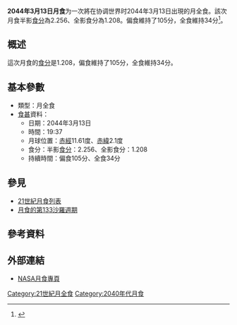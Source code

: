 {{future}}
{{Infobox lunar eclipse
| date        = 2044年3月13日
| time        = 19:37
| nature     = 月全食
| saros       = 133
| gamma           = -0.350
| magnitude      = 半影食分：2.256<br/>全影食分：1.208
| par_duration   = 105分
| tot_duration    = 34分
| chart               = Lunar eclipse chart close-2044Mar13.png
}}
'''2044年3月13日月食'''为一次將在协调世界时2044年3月13日出現的月全食。該次月食半影[[食分|食分]]為2.256、全影食分為1.208。偏食維持了105分，全食維持34分<ref name="nasa_catalog_list">{{cite web|url=http://sunearth.gsfc.nasa.gov/eclipse/LEcat/LE2001-2100.html|title=Lunar Eclipses: 2001 to 2100|language=en|publisher=[[NASA|NASA]]|archiveurl=https://web.archive.org/web/19990202141830/http://sunearth.gsfc.nasa.gov/eclipse/LEcat/LE2001-2100.html|archivedate=1999-02-02|deadurl=yes|accessdate=2017-02-24}}</ref>。

== 概述 ==
這次月食的[[食分|食分]]是1.208，偏食維持了105分，全食維持34分。

== 基本參數 ==
{{NoteUTC}}
* 類型：月全食
*[[食甚|食甚]]資料：
** 日期：2044年3月13日
** 時間：19:37
** 月球位置：[[赤經|赤經]]11.61度、[[赤緯|赤緯]]2.1度
** 食分：半影[[食分|食分]]：2.256、全影食分：1.208
** 持續時間：偏食105分、全食34分

== 參見 ==
{{portal box|天文學}}
* [[21世紀月食列表|21世紀月食列表]]
* [[月食的第133沙羅週期|月食的第133沙羅週期]]

== 參考資料 ==
{{reflist}}

== 外部連結 ==
* [http://eclipse.gsfc.nasa.gov/lunar.html NASA月食專頁]{{Wayback|url=http://eclipse.gsfc.nasa.gov/lunar.html |date=20181231235927 }}{{en icon}}
{{Lunar-eclipse-stub}}
{{月食}}

[[Category:21世紀月全食|Category:21世紀月全食]]
[[Category:2040年代月食|Category:2040年代月食]]